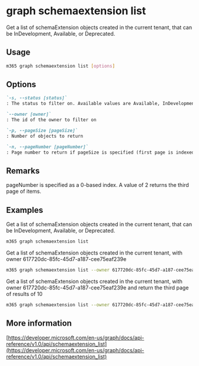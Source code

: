 
# graph schemaextension list

Get a list of schemaExtension objects created in the current tenant, that can be InDevelopment, Available, or Deprecated.

## Usage

```sh
m365 graph schemaextension list [options]
```

## Options

```md defintion-list
`-s, --status [status]`
: The status to filter on. Available values are Available, InDevelopment, Deprecated

`--owner [owner]`
: The id of the owner to filter on

`-p, --pageSize [pageSize]`
: Number of objects to return

`-n, --pageNumber [pageNumber]`
: Page number to return if pageSize is specified (first page is indexed as value of 0)
```

<Global />

## Remarks

pageNumber is specified as a 0-based index. A value of 2 returns the third page of items. 

## Examples

Get a list of schemaExtension objects created in the current tenant, that can be InDevelopment, Available, or Deprecated.

```sh
m365 graph schemaextension list 
```

Get a list of schemaExtension objects created in the current tenant, with owner 617720dc-85fc-45d7-a187-cee75eaf239e

```sh
m365 graph schemaextension list --owner 617720dc-85fc-45d7-a187-cee75eaf239e
```

Get a list of schemaExtension objects created in the current tenant, with owner 617720dc-85fc-45d7-a187-cee75eaf239e and return the third page of results of 10

```sh
m365 graph schemaextension list --owner 617720dc-85fc-45d7-a187-cee75eaf239e --pageNumber 2 --pageSize 10
```

## More information

[https://developer.microsoft.com/en-us/graph/docs/api-reference/v1.0/api/schemaextension_list](https://developer.microsoft.com/en-us/graph/docs/api-reference/v1.0/api/schemaextension_list)
